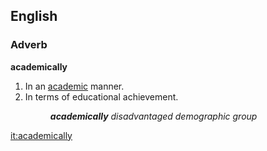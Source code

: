 ==English==

===Adverb===
'''academically'''

#In an [[academic]] manner.
#In terms of educational achievement.
#:'''''academically''' disadvantaged demographic group''

[[it:academically]]